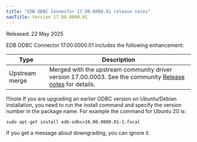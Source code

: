 ```yaml
---
title: "EDB ODBC Connector 17.00.0000.01 release notes"
navTitle: Version 17.00.0000.01
---
```


Released: 22 May 2025

EDB ODBC Connector 17.00.0000.01 includes the following enhancement:

|      Type      |                                                                                Description                                                                                 |
| -------------- | -------------------------------------------------------------------------------------------------------------------------------------------------------------------------- |
| Upstream merge | Merged with the upstream community driver version 17.00.0003. See the community [Release notes](https://odbc.postgresql.org/docs/release.html) for details. |

!!!note
   If you are upgrading an earlier ODBC version on Ubuntu/Debian installation, you need to run the install command and specify the version number in the package name. For example the command for Ubuntu 20 is:

   ```
   sudo apt-get install edb-odbc=16.00.0000.01-1.focal
   ```

   If you get a message about downgrading, you can ignore it.